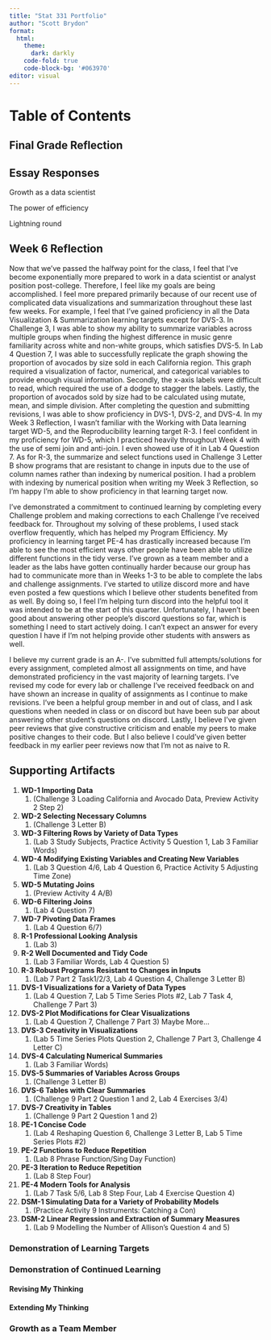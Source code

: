 ```yaml
---
title: "Stat 331 Portfolio"
author: "Scott Brydon"
format: 
  html: 
    theme:
      dark: darkly
    code-fold: true
    code-block-bg: '#063970'
editor: visual
---
```


# Table of Contents

## Final Grade Reflection

## Essay Responses

Growth as a data scientist

The power of efficiency

Lightning round

## Week 6 Reflection

Now that we've passed the halfway point for the class, I feel that I've become exponentially more prepared to work in a data scientist or analyst position post-college. Therefore, I feel like my goals are being accomplished. I feel more prepared primarily because of our recent use of complicated data visualizations and summarization throughout these last few weeks. For example, I feel that I've gained proficiency in all the Data Visualization & Summarization learning targets except for DVS-3. In Challenge 3, I was able to show my ability to summarize variables across multiple groups when finding the highest difference in music genre familiarity across white and non-white groups, which satisfies DVS-5. In Lab 4 Question 7, I was able to successfully replicate the graph showing the proportion of avocados by size sold in each California region. This graph required a visualization of factor, numerical, and categorical variables to provide enough visual information. Secondly, the x-axis labels were difficult to read, which required the use of a dodge to stagger the labels. Lastly, the proportion of avocados sold by size had to be calculated using mutate, mean, and simple division. After completing the question and submitting revisions, I was able to show proficiency in DVS-1, DVS-2, and DVS-4. In my Week 3 Reflection, I wasn't familiar with the Working with Data learning target WD-5, and the Reproducibility learning target R-3. I feel confident in my proficiency for WD-5, which I practiced heavily throughout Week 4 with the use of semi join and anti-join. I even showed use of it in Lab 4 Question 7. As for R-3, the summarize and select functions used in Challenge 3 Letter B show programs that are resistant to change in inputs due to the use of column names rather than indexing by numerical position. I had a problem with indexing by numerical position when writing my Week 3 Reflection, so I'm happy I'm able to show proficiency in that learning target now.

I've demonstrated a commitment to continued learning by completing every Challenge problem and making corrections to each Challenge I've received feedback for. Throughout my solving of these problems, I used stack overflow frequently, which has helped my Program Efficiency. My proficiency in learning target PE-4 has drastically increased because I'm able to see the most efficient ways other people have been able to utilize different functions in the tidy verse. I've grown as a team member and a leader as the labs have gotten continually harder because our group has had to communicate more than in Weeks 1-3 to be able to complete the labs and challenge assignments. I've started to utilize discord more and have even posted a few questions which I believe other students benefited from as well. By doing so, I feel I'm helping turn discord into the helpful tool it was intended to be at the start of this quarter. Unfortunately, I haven't been good about answering other people's discord questions so far, which is something I need to start actively doing. I can't expect an answer for every question I have if I'm not helping provide other students with answers as well.

I believe my current grade is an A-. I've submitted full attempts/solutions for every assignment, completed almost all assignments on time, and have demonstrated proficiency in the vast majority of learning targets. I've revised my code for every lab or challenge I've received feedback on and have shown an increase in quality of assignments as I continue to make revisions. I've been a helpful group member in and out of class, and I ask questions when needed in class or on discord but have been sub par about answering other student's questions on discord. Lastly, I believe I've given peer reviews that give constructive criticism and enable my peers to make positive changes to their code. But I also believe I could've given better feedback in my earlier peer reviews now that I'm not as naive to R.

## Supporting Artifacts

1.  **WD-1 Importing Data**
    1.  (Challenge 3 Loading California and Avocado Data, Preview Activity 2 Step 2)
2.  **WD-2 Selecting Necessary Columns**
    1.  (Challenge 3 Letter B)
3.  **WD-3 Filtering Rows by Variety of Data Types**
    1.  (Lab 3 Study Subjects, Practice Activity 5 Question 1, Lab 3 Familiar Words)
4.  **WD-4 Modifying Existing Variables and Creating New Variables**
    1.  (Lab 3 Question 4/6, Lab 4 Question 6, Practice Activity 5 Adjusting Time Zone)
5.  **WD-5 Mutating Joins**
    1.  (Preview Activity 4 A/B)
6.  **WD-6 Filtering Joins**
    1.  (Lab 4 Question 7)
7.  **WD-7 Pivoting Data Frames**
    1.  (Lab 4 Question 6/7)
8.  **R-1 Professional Looking Analysis**
    1.  (Lab 3)
9.  **R-2 Well Documented and Tidy Code**
    1.  (Lab 3 Familiar Words, Lab 4 Question 5)
10. **R-3 Robust Programs Resistant to Changes in Inputs**
    1.  (Lab 7 Part 2 Task1/2/3, Lab 4 Question 4, Challenge 3 Letter B)
11. **DVS-1 Visualizations for a Variety of Data Types**
    1.  (Lab 4 Question 7, Lab 5 Time Series Plots #2, Lab 7 Task 4, Challenge 7 Part 3)
12. **DVS-2 Plot Modifications for Clear Visualizations**
    1.  (Lab 4 Question 7, Challenge 7 Part 3) Maybe More...
13. **DVS-3 Creativity in Visualizations**
    1.  (Lab 5 Time Series Plots Question 2, Challenge 7 Part 3, Challenge 4 Letter C)
14. **DVS-4 Calculating Numerical Summaries**
    1.  (Lab 3 Familiar Words)
15. **DVS-5 Summaries of Variables Across Groups**
    1.  (Challenge 3 Letter B)
16. **DVS-6 Tables with Clear Summaries**
    1.  (Challenge 9 Part 2 Question 1 and 2, Lab 4 Exercises 3/4)
17. **DVS-7 Creativity in Tables**
    1.  (Challenge 9 Part 2 Question 1 and 2)
18. **PE-1 Concise Code**
    1.  (Lab 4 Reshaping Question 6, Challenge 3 Letter B, Lab 5 Time Series Plots #2)
19. **PE-2 Functions to Reduce Repetition**
    1.  (Lab 8 Phrase Function/Sing Day Function)
20. **PE-3 Iteration to Reduce Repetition**
    1.  (Lab 8 Step Four)
21. **PE-4 Modern Tools for Analysis**
    1.  (Lab 7 Task 5/6, Lab 8 Step Four, Lab 4 Exercise Question 4)
22. **DSM-1 Simulating Data for a Variety of Probability Models**
    1.  (Practice Activity 9 Instruments: Catching a Con)
23. **DSM-2 Linear Regression and Extraction of Summary Measures**
    1.  (Lab 9 Modelling the Number of Allison's Question 4 and 5)

### Demonstration of Learning Targets

### Demonstration of Continued Learning

#### Revising My Thinking

#### Extending My Thinking

### Growth as a Team Member
